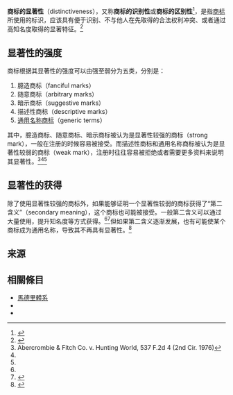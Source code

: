 {{expand|time=2016-08-20T14:04:32+00:00}}
{{globalize|time=2016-08-20T14:04:32+00:00}}
'''商标的显著性'''（distinctiveness），又称'''商标的识别性'''或'''商标的区别性'''<ref name="便于识别与商标的固有显著性">{{cite web| url=http://www.sipo.gov.cn/mtjj/2013/201308/t20130821_813966.html| title="便于识别"与商标的固有显著性| publisher=知识产权报| accessdate=2014-02-15| author=袁博| deadurl=yes| archiveurl=https://web.archive.org/web/20140222051755/http://www.sipo.gov.cn/mtjj/2013/201308/t20130821_813966.html| archivedate=2014-02-22}}</ref>，是指[[商标|商标]]所使用的标识，应该具有便于识别、不与他人在先取得的合法权利冲突、或者通过高知名度取得的显著特征。<ref name="商标显著性研究">{{cite web| url=http://www.saic.gov.cn/spw.../llyj/200904/t20090409_55224.html| title=商标显著性研究| publisher=国家工商行政管理总局商标评审委员会| accessdate=2014-02-15| author=汪泽}}{{dead link|date=2017年12月 |bot=InternetArchiveBot |fix-attempted=yes }}</ref>

==显著性的强度==
商标根据其显著性的强度可以由强至弱分为五类，分别是：
#臆造商标（fanciful marks）
#随意商标（arbitrary marks）
#暗示商标（suggestive marks）
#描述性商标（descriptive marks）
#[[通用名称商标|通用名称商标]]（generic terms）

其中，臆造商标、随意商标、暗示商标被认为是显著性较强的商标（strong mark），一般在注册的时候容易被接受。而描述性商标和通用名称商标被认为是显著性较弱的商标（weak mark），注册时往往容易被拒绝或者需要更多资料来说明其显著性。<ref name="Abercrombie & Fitch"> Abercrombie & Fitch Co. v. Hunting World, 537 F.2d 4 (2nd Cir. 1976)</ref><ref name="便于识别与商标的固有显著性" /><ref name="商标显著性研究" />

==显著性的获得==
除了使用显著性较强的商标外，如果能够证明一个显著性较弱的商标获得了“第二含义”（secondary meaning），这个商标也可能被接受。一般第二含义可以通过大量使用，提升知名度等方式获得。<ref name="商标显著性研究" /><ref name="大陸商標--顯著性應成為商標唯一構成要件">{{cite web | url=http://chainasiaip.com/index.php?do=lib&tpid=6&id=1010 | title=大陸商標--顯著性應成為商標唯一構成要件 | accessdate=2014-02-15 | archive-date=2019-06-06 | archive-url=https://web.archive.org/web/20190606141643/http://chainasiaip.com/index.php?do=lib&tpid=6&id=1010 | dead-url=no }}</ref>但如果第二含义逐渐发展，也有可能使某个商标成为通用名称，导致其不再具有显著性。<ref name="从“优盘”商标撤销案看商标显著性的界定">{{cite web | url=http://www.chinaipmagazine.com/journal-show.asp?id=626 | title=从“优盘”商标撤销案看商标显著性的界定 | publisher=中國知識產權雜誌 | accessdate=2014-02-15 | archive-date=2019-06-10 | archive-url=https://web.archive.org/web/20190610153203/http://www.chinaipmagazine.com/journal-show.asp?id=626 | dead-url=no }}</ref>

==来源==
{{reflist}}

==相關條目==
*[[馬德里體系|馬德里體系]]
*{{le|專有形容詞|Proper adjective}}
*{{le|商標代理人|Trademark attorney}}
{{商标法}}